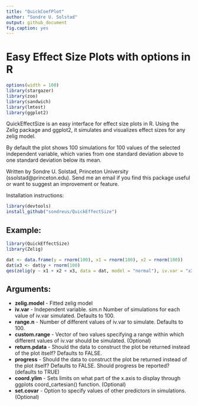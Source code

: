 ```yaml
---
title: "QuickCoefPlot"
author: "Sondre U. Solstad"
output: github_document
fig.caption: yes
---
```

# Easy Effect Size Plots with options in R

```r
options(width = 100)
library(stargazer)
library(zoo)
library(sandwich)
library(lmtest)
library(ggplot2)
```

QuickEffectSize is an easy interface for effect size plots in R. Using the Zelig package and ggplot2, it simulates and visualizes effect sizes for any zelig model.

By default the plot shows 100 simulations for 100 values of the selected independent variable, which varies from one standard deviation above to one standard deviation below its mean.

Written by Sondre U. Solstad, Princeton University (ssolstad@princeton.edu). Send me an email if you find this package useful or want to suggest an improvement or feature.

Installation instructions:
```r
library(devtools)
install_github("sondreus/QuickEffectSize")
```

## Example: 

```r
library(QuickEffectSize)
library(Zelig)

dat <- data.frame(y = rnorm(100), x1 = rnorm(100), x2 = rnorm(100))
dat$x3 <- dat$y + rnorm(100)
qes(zelig(y ~ x1 + x2 + x3, data = dat, model = "normal"), iv.var = "x3", xlab = "Using qes", ylab = "Productivity", progress = FALSE)
```

## Arguments: 
* **zelig.model** - Fitted zelig model
* **iv.var** - Independent variable. 
 sim.n Number of simulations for each value of iv.var simulated. Defaults to 100. 
* **range.n** - Number of different values of iv.var to simulate. Defaults to 100. 
* **custom.range** - Vector of two values specifying a range within which different values of iv.var should be simulated. (Optional)
* **return.pdata** - Should the data to construct the plot be returned instead of the plot itself? Defaults to FALSE.
* **progress** - Should the data to construct the plot be returned instead of the plot itself? Defaults to FALSE. Should progress be reported? (defaults to TRUE)
* **coord.ylim** - Sets limits on what part of the x.axis to display through ggplots coord_cartesian() function. (Optional)
* **set.covar** - Option to specify values of other predictors in simulations. (Optional) 
